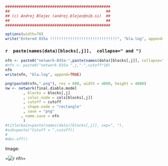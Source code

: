 ```r
###############################################
##                                           ##
## (c) Andrej Blejec (andrej.blejec@nib.si)  ##
##                                           ##
###############################################
```
```r
options(width=70)
write("Entered 035a !!!!!!!!!!!!!!!!!!!!!!!!!!!!!!", "bla.log", append=TRUE)
```
### `r  paste(names(data)[blocks[,j]],  collapse=" and ")`

```r
nfn <- paste0("network-035a-",paste(names(data)[blocks[,j]], collapse="-"),"-",cutoff*10)
#nfn <- paste0("network-035a-",j,"-",cutoff*10)
nfn
write(nfn, "bla.log", append=TRUE)
```


```r
png(paste0(nfn,".png"), res = 600, width = 4000, height = 4000)
nw <- network(final.diablo.model
        , blocks = blocks[,j]
        , color.node = cols[blocks[,j]]
        , cutoff = cutoff
        , shape.node = "rectangle"
        , save = "png"
       , name.save = nfn
        )
#title(main=paste(names(data)[blocks[,j]], sep=", "),
#sub=paste("Cutoff = ",cutoff))
#        
#dev.off()
```

Image:

=![`r nfn`](`r paste0(nfn,".png")`)=

